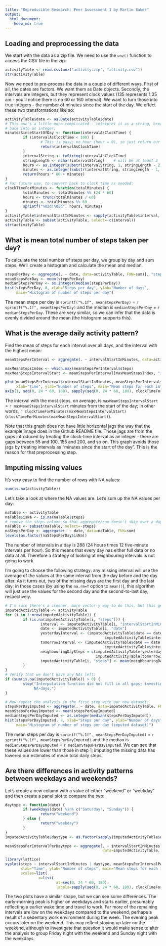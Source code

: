 ```yaml
---
title: "Reproducible Research: Peer Assessment 1 by Martin Baker"
output: 
  html_document:
    keep_md: true
---
```


## Loading and preprocessing the data
We start with the data as a zip file. We need to use the `unz()` function to access the CSV file in the zip:

```r
activityTable <- read.csv(unz("activity.zip", "activity.csv"))
str(activityTable)
```

Now we need to pre-process the data in a couple of different ways. First of all, the dates are factors. We want
them as Date objects. Secondly, the intervals are integers, but they represent clock values (135 represents
1:35 am -
you'll notice there is no 60 or 160 interval). We want to turn those into true integers - the number of minutes
since the start of the day. We effect these two transformations like so:

```r
activityTable$date <- as.Date(activityTable$date)
# This one's a little more complicated - interpret it as a string, break into two, then
# back into an integer:
minutesSinceStartOfDay <- function(intervalAsClockTime) {
        if (intervalAsClockTime < 100) {
                # This is easy; no hour (hour = 0), so just return our input
                return(intervalAsClockTime)
        }
        intervalString <- toString(intervalAsClockTime)
        stringLength <- nchar(intervalString)    # will be at least 3
        hours <- as.integer(substr(intervalString, 1, stringLength - 2))
        minutes <- as.integer(substr(intervalString, stringLength - 1, stringLength))
        return(hours * 60 + minutes)
}
# For future use, to convert back to clock time as needed:
clockTimeForMinutes <- function(totalMinutes) {
        totalMinutes <- totalMinutes %% (24 * 60)
        hours <- trunc(totalMinutes / 60)
        minutes <- totalMinutes %% 60
        sprintf("%02d:%02d", hours, minutes)
}
activityTable$intervalStartInMinutes <- sapply(activityTable$interval, minutesSinceStartOfDay)
activityTable <- subset(activityTable, select=-c(interval))
str(activityTable)
```
## What is mean total number of steps taken per day?
To calculate the total number of steps per day, we group by day and sum steps. We'll create a histogram and
calculate the mean and median.
```r
stepsPerDay <- aggregate(. ~ date, data=activityTable, FUN=sum)[, "steps"]
meanStepsPerDay <- mean(stepsPerDay)
medianStepsPerDay <- as.integer(median(stepsPerDay))
hist(stepsPerDay, 8, xlab="Steps per day", ylab="Number of days",
     main="Histogram of number of steps per day")
```

The mean steps per day is `sprintf("%.1f", meanStepsPerDay)` = `r sprintf("%.1f", meanStepsPerDay)` and the
median is `medianStepsPerDay` = `r medianStepsPerDay`.
These are very similar, so we can infer that the data is evenly divided around the mean (the histogram
supports this).


## What is the average daily activity pattern?
Find the mean of steps for each interval over all days, and the interval with the highest mean:
```r
meanStepsPerInterval <- aggregate(. ~ intervalStartInMinutes, data=activityTable, FUN=mean)

maxMeanStepsIndex <- which.max(meanStepsPerInterval$steps)
maxMeanStepsIntervalStart <- meanStepsPerInterval[maxMeanStepsIndex, "intervalStartInMinutes"]

plot(meanStepsPerInterval$intervalStartInMinutes, meanStepsPerInterval$steps, type="l",
     xlab="Time", ylab="Number of steps", main="Mean steps for each interval", xaxt='n')
axis(1, seq(0, 24 * 60, 180), sapply(seq(0, 24 * 60, 180), clockTimeForMinutes))
```

The interval with the most steps, on average, is `maxMeanStepsIntervalStart` = `r maxMeanStepsIntervalStart`
minutes from the start of the day; in other words, `r clockTimeForMinutes(maxMeanStepsIntervalStart)` (`clockTimeForMinutes(maxMeanStepsIntervalStart)`).

Note that this graph does not have little horizontal jags the way that the example image does in the
Github README file. Those jags are from the gaps introduced by treating the clock-time interval as an integer
- there are gaps between 55 and 100, 155 and 200, and so on. This graph avoids those jags by treating intervals
as "minutes since the start of the day". This is the reason for that preprocessing step.


## Imputing missing values
It's very easy to find the number of rows with NA values:
```r
sum(is.na(activityTable))
```

Let's take a look at where the NA values are. Let's sum up the NA values per day:

```r
naTable <- activityTable
naTable$isNa <- is.na(naTable$steps)
# remove the steps column so that aggregate/sum doesn't skip over a day of all NAs:
naTable <- subset(naTable, select=-steps)
naStepsPerDay <- aggregate(. ~ date, data=naTable, FUN=sum)
levels(as.factor(naStepsPerDay$isNa))
```

The number of intervals in a day is 288 (24 hours times 12 five-minute intervals per hour). So this means
that every day has either full data or no data at all. Therefore a strategy of looking at neighbouring
intervals is not going to work.

I'm going to choose the following strategy: any missing interval will use the average of the values at the same
interval from the day before and the day
after. As it turns out, two of the missing days are the first day and the last day; in those cases (by using
the `na.rm=T` option to `mean()`), this algorithm will just use the values for the second day and the
second-to-last day, respectively.

```r
# I'm sure there's a cleaner, more vector-y way to do this, but this gets the job done:
imputedActivityTable <- activityTable
for (i in 1:nrow(imputedActivityTable)) {
        if (is.na(imputedActivityTable[i, "steps"])) {
                interval <- imputedActivityTable[i, "intervalStartInMinutes"]
                date <- imputedActivityTable[i, "date"]
                yesterdayInterval <- (imputedActivityTable$date == date - 1 &
                                             imputedActivityTable$intervalStartInMinutes == interval)
                tomorrowInterval <- (imputedActivityTable$date == date + 1 &
                                             imputedActivityTable$intervalStartInMinutes == interval)
                neighbouringDaySteps = c(imputedActivityTable[yesterdayInterval, "steps"],
                                         imputedActivityTable[tomorrowInterval, "steps"])
                imputedActivityTable[i, "steps"] <- mean(neighbouringDaySteps, na.rm=T)
        }
}
# Verify that we don't have any NAs left:
if (sum(is.na(imputedActivityTable)) > 0) {
        stop("Interpolation function did not fill in all gaps; investigate. Probably a run of three or more
             NA-days.")
}

# Now repeat the analysis in the first step with our new dataset:
stepsPerDayImputed <- aggregate(. ~ date, data=imputedActivityTable, FUN=sum)[, "steps"]
meanStepsPerDayImputed <- mean(stepsPerDayImputed)
medianStepsPerDayImputed <- as.integer(median(stepsPerDayImputed))
hist(stepsPerDayImputed, 8, xlab="Steps per day", ylab="Number of days",
     main="Histogram of number of steps per day (imputed dataset)")
```

The mean steps per day is `sprintf("%.1f", meanStepsPerDayImputed)` =
`r sprintf("%.1f", meanStepsPerDayImputed)` and the median is `medianStepsPerDayImputed` =
`r medianStepsPerDayImputed`. We can see that these values are lower than those in step 1; imputing the
missing data has lowered our estimates of mean total daily steps.

## Are there differences in activity patterns between weekdays and weekends?

Let's create a new column with a value of either "weekend" or "weekday" and then create a panel plot to
compare the two:

```r
daytype <- function(date) {
        if (weekdays(date) %in% c("Saturday", "Sunday")) {
                return("weekend")
        } else {
                return("weekday")
        }
}
imputedActivityTable$daytype <- as.factor(sapply(imputedActivityTable$date, daytype))

meanStepsPerIntervalPerDaytype <- aggregate(. ~ intervalStartInMinutes + daytype,
                                            data=imputedActivityTable, FUN=mean)

library(lattice)
xyplot(steps ~ intervalStartInMinutes | daytype, meanStepsPerIntervalPerDaytype, type="l", layout=c(1,2),
       xlab="Time", ylab="Number of steps", main="Mean steps for each interval, weekend vs weekday",
       scales=list(
               x=list(
                       at=seq(0, 24 * 60, 180),
                       labels=sapply(seq(0, 24 * 60, 180), clockTimeForMinutes))))
```

The two plots have a similar shape, but we can see some differences. The early-morning peak is higher on
weekdays and starts earlier, presumably reflecting a earlier wake time and travel to work. Far more of the
remaining intervals are low on the weekdays compared to the weekend, perhaps a result of a sedentary work
environment during the week. The evening peak occurs later on the weekend. This may reflect staying up later
on the weekend, although to investigate that question it would make sense to alter the analysis to group
Friday night with the weekend and Sunday night with the weekdays.
